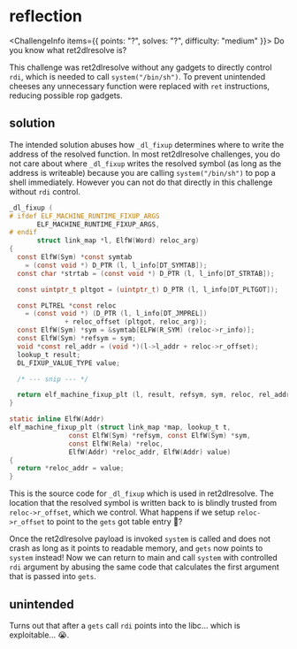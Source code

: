 
# reflection

<ChallengeInfo items={{
    points: "?",
    solves: "?",
    difficulty: "medium"
}}>
Do you know what ret2dlresolve is?

</ChallengeInfo>

This challenge was ret2dlresolve without any gadgets to directly control `rdi`, which is needed to call `system("/bin/sh")`.
To prevent unintended cheeses any unnecessary function were replaced with `ret` instructions, reducing possible rop gadgets.

## solution

The intended solution abuses how `_dl_fixup` determines where to write the address of the resolved function. In most ret2dlresolve challenges, you do not care about where `_dl_fixup` writes the resolved symbol (as long as the address is writeable) because you are calling `system("/bin/sh")` to pop a shell immediately. However you can not do that directly in this challenge without `rdi` control.

```c open
_dl_fixup (
# ifdef ELF_MACHINE_RUNTIME_FIXUP_ARGS
	   ELF_MACHINE_RUNTIME_FIXUP_ARGS,
# endif
	   struct link_map *l, ElfW(Word) reloc_arg)
{
  const ElfW(Sym) *const symtab
    = (const void *) D_PTR (l, l_info[DT_SYMTAB]);
  const char *strtab = (const void *) D_PTR (l, l_info[DT_STRTAB]);

  const uintptr_t pltgot = (uintptr_t) D_PTR (l, l_info[DT_PLTGOT]);

  const PLTREL *const reloc
    = (const void *) (D_PTR (l, l_info[DT_JMPREL])
		      + reloc_offset (pltgot, reloc_arg));
  const ElfW(Sym) *sym = &symtab[ELFW(R_SYM) (reloc->r_info)];
  const ElfW(Sym) *refsym = sym;
  void *const rel_addr = (void *)(l->l_addr + reloc->r_offset);
  lookup_t result;
  DL_FIXUP_VALUE_TYPE value;

  /* --- snip --- */

  return elf_machine_fixup_plt (l, result, refsym, sym, reloc, rel_addr, value);
}

static inline ElfW(Addr)
elf_machine_fixup_plt (struct link_map *map, lookup_t t,
		       const ElfW(Sym) *refsym, const ElfW(Sym) *sym,
		       const ElfW(Rela) *reloc,
		       ElfW(Addr) *reloc_addr, ElfW(Addr) value)
{
  return *reloc_addr = value;
}
```

This is the source code for `_dl_fixup` which is used in ret2dlresolve. The location that the resolved symbol is written back to is blindly trusted from `reloc->r_offset`, which we control. What happens if we setup `reloc->r_offset` to point to the `gets` got table entry 🤔?

Once the ret2dlresolve payload is invoked `system` is called and does not crash as long as it points to readable memory, and `gets` now points to `system` instead! Now we can return to main and call `system` with controlled `rdi` argument by abusing the same code that calculates the first argument that is passed into `gets`.

## unintended

Turns out that after a `gets` call `rdi` points into the libc... which is exploitable... 😭.